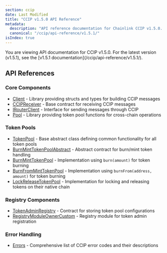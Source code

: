 ```yaml
---
section: ccip
date: Last Modified
title: "CCIP v1.5.0 API Reference"
metadata:
  description: "API reference documentation for Chainlink CCIP v1.5.0. Includes core components, token pools, registry components, and error handling for cross-chain messaging and token transfers."
  canonical: "/ccip/api-reference/v1.5.1/"
isIndex: true
---
```



<CcipCommon callout="importCCIPPackage150" />

<Aside type="note">
  You are viewing API documentation for CCIP v1.5.0. For the latest version (v1.5.1), see the [v1.5.1
  documentation](/ccip/api-reference/v1.5.1/).
</Aside>

## API References

### Core Components

- [Client](/ccip/api-reference/v1.5.0/client) - Library providing structs and types for building CCIP messages
- [CCIPReceiver](/ccip/api-reference/v1.5.0/ccip-receiver) - Base contract for receiving CCIP messages
- [IRouterClient](/ccip/api-reference/v1.5.0/i-router-client) - Interface for sending messages through CCIP
- [Pool](/ccip/api-reference/v1.5.0/pool) - Library providing token pool functions for cross-chain operations

### Token Pools

- [TokenPool](/ccip/api-reference/v1.5.0/token-pool) - Base abstract class defining common functionality for all token pools
- [BurnMintTokenPoolAbstract](/ccip/api-reference/v1.5.0/burn-mint-token-pool-abstract) - Abstract contract for burn/mint token handling
- [BurnMintTokenPool](/ccip/api-reference/v1.5.0/burn-mint-token-pool) - Implementation using `burn(amount)` for token burning
- [BurnFromMintTokenPool](/ccip/api-reference/v1.5.0/burn-from-mint-token-pool) - Implementation using `burnFrom(address, amount)` for token burning
- [LockReleaseTokenPool](/ccip/api-reference/v1.5.0/lock-release-token-pool) - Implementation for locking and releasing tokens on their native chain

### Registry Components

- [TokenAdminRegistry](/ccip/api-reference/v1.5.0/token-admin-registry) - Contract for storing token pool configurations
- [RegistryModuleOwnerCustom](/ccip/api-reference/v1.5.0/registry-module-owner-custom) - Registry module for token admin registration

### Error Handling

- [Errors](/ccip/api-reference/v1.5.0/errors) - Comprehensive list of CCIP error codes and their descriptions
